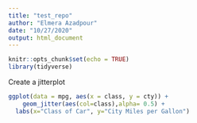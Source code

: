 ```yaml
---
title: "test_repo"
author: "Elmera Azadpour"
date: "10/27/2020"
output: html_document
---
```


```r
knitr::opts_chunk$set(echo = TRUE)
library(tidyverse)
```

Create a jitterplot
```r
ggplot(data = mpg, aes(x = class, y = cty)) +
	geom_jitter(aes(col=class),alpha= 0.5) +
  labs(x="Class of Car", y="City Miles per Gallon")
```


